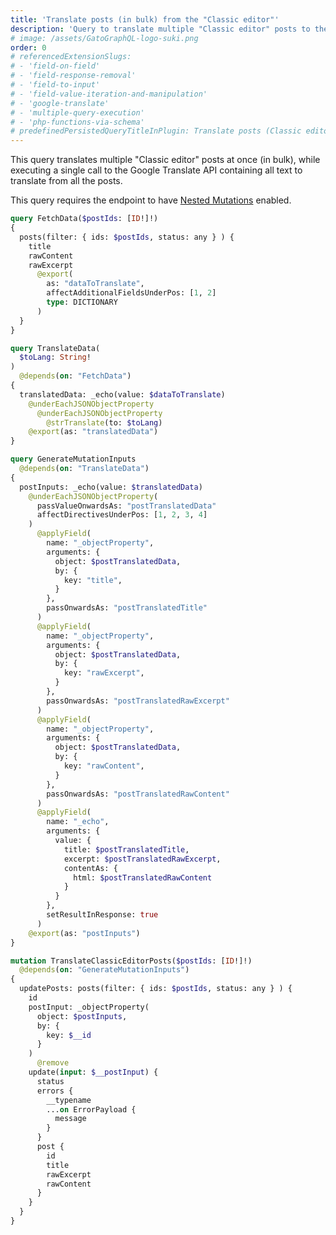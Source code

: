 ```yaml
---
title: 'Translate posts (in bulk) from the "Classic editor"'
description: 'Query to translate multiple "Classic editor" posts to the desired language, executing a single call to the Google Translate API'
# image: /assets/GatoGraphQL-logo-suki.png
order: 0
# referencedExtensionSlugs:
# - 'field-on-field'
# - 'field-response-removal'
# - 'field-to-input'
# - 'field-value-iteration-and-manipulation'
# - 'google-translate'
# - 'multiple-query-execution'
# - 'php-functions-via-schema'
# predefinedPersistedQueryTitleInPlugin: Translate posts (Classic editor)
---
```


This query translates multiple "Classic editor" posts at once (in bulk), while executing a single call to the Google Translate API containing all text to translate from all the posts.

<Banner type='important'>

This query requires the endpoint to have [Nested Mutations](/guides/schema/using-nested-mutations) enabled.

</Banner>

```graphql
query FetchData($postIds: [ID!]!)
{
  posts(filter: { ids: $postIds, status: any } ) {
    title
    rawContent
    rawExcerpt
      @export(
        as: "dataToTranslate",
        affectAdditionalFieldsUnderPos: [1, 2]
        type: DICTIONARY
      )
  }
}

query TranslateData(
  $toLang: String!
)
  @depends(on: "FetchData")
{  
  translatedData: _echo(value: $dataToTranslate)
    @underEachJSONObjectProperty
      @underEachJSONObjectProperty
        @strTranslate(to: $toLang)
    @export(as: "translatedData")
}

query GenerateMutationInputs
  @depends(on: "TranslateData")
{  
  postInputs: _echo(value: $translatedData)
    @underEachJSONObjectProperty(
      passValueOnwardsAs: "postTranslatedData"
      affectDirectivesUnderPos: [1, 2, 3, 4]
    )
      @applyField(
        name: "_objectProperty",
        arguments: {
          object: $postTranslatedData,
          by: {
            key: "title",
          }
        },
        passOnwardsAs: "postTranslatedTitle"
      )
      @applyField(
        name: "_objectProperty",
        arguments: {
          object: $postTranslatedData,
          by: {
            key: "rawExcerpt",
          }
        },
        passOnwardsAs: "postTranslatedRawExcerpt"
      )
      @applyField(
        name: "_objectProperty",
        arguments: {
          object: $postTranslatedData,
          by: {
            key: "rawContent",
          }
        },
        passOnwardsAs: "postTranslatedRawContent"
      )
      @applyField(
        name: "_echo",
        arguments: {
          value: {
            title: $postTranslatedTitle,
            excerpt: $postTranslatedRawExcerpt,
            contentAs: {
              html: $postTranslatedRawContent
            }
          }
        },
        setResultInResponse: true
      )
    @export(as: "postInputs")
}

mutation TranslateClassicEditorPosts($postIds: [ID!]!)
  @depends(on: "GenerateMutationInputs")
{
  updatePosts: posts(filter: { ids: $postIds, status: any } ) {
    id
    postInput: _objectProperty(
      object: $postInputs,
      by: {
        key: $__id
      }
    )
      @remove
    update(input: $__postInput) {
      status
      errors {
        __typename
        ...on ErrorPayload {
          message
        }
      }
      post {
        id
        title
        rawExcerpt
        rawContent
      }
    }
  }
}
```
